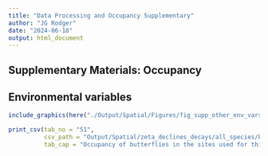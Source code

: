 ```yaml
---
title: "Data Processing and Occupancy Supplementary"
author: "JG Rodger"
date: "2024-06-18"
output: html_document
---
```


## Supplementary Materials: Occupancy

## Environmental variables

```r
include_graphics(here("./Output/Spatial/Figures/fig_supp_other_env_vars.png"))
```

```r
print_csv(tab_no = "S1",
          csv_path = "Output/Spatial/zeta_declines_decays/all_species/butterfly_occupancy.csv",
          tab_cap = "Occupancy of butterflies in the sites used for this study")
```

